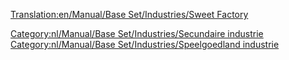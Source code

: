 [[Translation:en/Manual/Base Set/Industries/Sweet Factory]]

{{nl/Manual/Base Set/Industries/Industrieën|image=en/Manual/Base Set/Industries/SweetFactory.png
|name=Snoepfabriek
|climates=[[nl/Manual/Klimaat#speelgoedland|Speelgoedland]]
|accepts=[[nl/Manual/Base Set/Cargos/Suikerspin|Suikerspin]],[[nl/Manual/Base Set/Cargos/Suiker|Suiker]],[[nl/Manual/Base Set/Cargos/Toffee|Toffee]]
|produces=[[nl/Manual/Base Set/Cargos/Snoep|Snoep]]
|notes=Niet aanwezig in andere [[nl/Manual/Klimaat|klimaten]].
}}

{{nl/Manual/Base Set/Industries/Navbox Industrieën}}
[[Category:nl/Manual/Base Set/Industries/Secundaire industrie]]
[[Category:nl/Manual/Base Set/Industries/Speelgoedland industrie]]